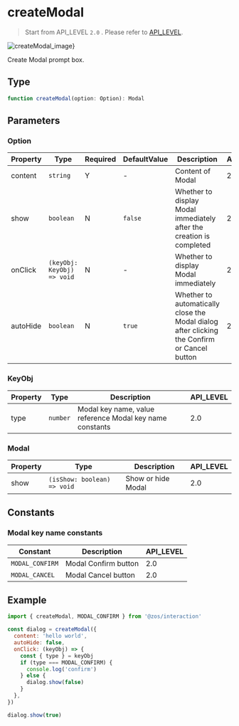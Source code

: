 # createModal

> Start from API_LEVEL `2.0` . Please refer to [API_LEVEL](../../../../guides/framework/device/compatibility.md).

![createModal_image}](https://img-cdn.huami.com/20220927/9a9ce61a400f089c984951ca71c6f9b0.jpg)

Create Modal prompt box.

## Type

```ts
function createModal(option: Option): Modal
```

## Parameters

### Option

| Property | Type                                      | Required | DefaultValue       | Description                                                                                 | API_LEVEL |
| -------- | ----------------------------------------- | -------- | ------------------ | ------------------------------------------------------------------------------------------- | --------- |
| content  | <code>string</code>                       | Y        | -                  | Content of Modal                                                                            | 2.0       |
| show     | <code>boolean</code>                      | N        | <code>false</code> | Whether to display Modal immediately after the creation is completed                        | 2.0       |
| onClick  | <code>(keyObj: KeyObj) =&#62; void</code> | N        | -                  | Whether to display Modal immediately                                                        | 2.0       |
| autoHide | <code>boolean</code>                      | N        | <code>true</code>  | Whether to automatically close the Modal dialog after clicking the Confirm or Cancel button | 2.0       |

### KeyObj

| Property | Type                | Description                                              | API_LEVEL |
| -------- | ------------------- | -------------------------------------------------------- | --------- |
| type     | <code>number</code> | Modal key name, value reference Modal key name constants | 2.0       |

### Modal

| Property | Type                                       | Description        | API_LEVEL |
| -------- | ------------------------------------------ | ------------------ | --------- |
| show     | <code>(isShow: boolean) =&#62; void</code> | Show or hide Modal | 2.0       |

## Constants

### Modal key name constants

| Constant        | Description          | API_LEVEL |
| --------------- | -------------------- | --------- |
| `MODAL_CONFIRM` | Modal Confirm button | 2.0       |
| `MODAL_CANCEL`  | Modal Cancel button  | 2.0       |

## Example

```js
import { createModal, MODAL_CONFIRM } from '@zos/interaction'

const dialog = createModal({
  content: 'hello world',
  autoHide: false,
  onClick: (keyObj) => {
    const { type } = keyObj
    if (type === MODAL_CONFIRM) {
      console.log('confirm')
    } else {
      dialog.show(false)
    }
  },
})

dialog.show(true)
```
